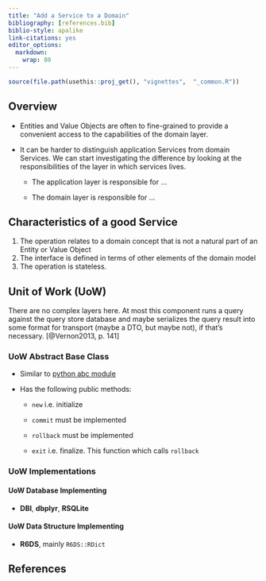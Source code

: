 ---
title: "Add a Service to a Domain"
bibliography: [references.bib]
biblio-style: apalike
link-citations: yes
editor_options: 
  markdown: 
    wrap: 80
---

```{r, include = FALSE}
source(file.path(usethis::proj_get(), "vignettes",  "_common.R"))
```

## Overview

-   Entities and Value Objects are often to fine-grained to provide a convenient
    access to the capabilities of the domain layer.

-   It can be harder to distinguish application Services from domain Services.
    We can start investigating the difference by looking at the responsibilities
    of the layer in which services lives.

    -   The application layer is responsible for ...

    -   The domain layer is responsible for ...

## Characteristics of a good **Service**

1.  The operation relates to a domain concept that is not a natural part of an
    Entity or Value Object
2.  The interface is defined in terms of other elements of the domain model
3.  The operation is stateless.

## Unit of Work (UoW)

There are no complex layers here. At most this component runs a query against
the query store database and maybe serializes the query result into some format
for transport (maybe a DTO, but maybe not), if that's necessary. [@Vernon2013,
p. 141]

### UoW Abstract Base Class

-   Similar to [python abc module](https://docs.python.org/3/library/abc.html)

-   Has the following public methods:

    -   `new` i.e. initialize

    -   `commit` must be implemented

    -   `rollback` must be implemented

    -   `exit` i.e. finalize. This function which calls `rollback`

<!--# https://github.com/cosmicpython/code/blob/chapter_07_aggregate/src/allocation/service_layer/unit_of_work.py -->

### UoW Implementations

#### UoW Database Implementing

-   **DBI**, **dbplyr**, **RSQLite**

#### UoW Data Structure Implementing

-   **R6DS**, mainly `R6DS::RDict`

## References
